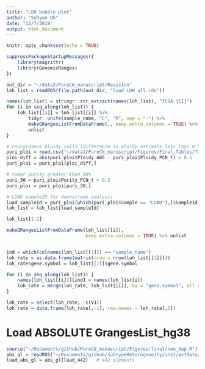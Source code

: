 ```yaml
---
title: "LOH bubble plot"
author: "Sehyun Oh"
date: "12/7/2019"
output: html_document
---
```


```r
knitr::opts_chunk$set(echo = TRUE)
```

```r
suppressPackageStartupMessages({
    library(magrittr)
    library(GenomicRanges)
})
```


```r
out_dir = "~/data2/PureCN_manuscript/Revision"
loh_list = readRDS(file.path(out_dir, "luad_LOH_all.rds"))

names(loh_list) = stringr::str_extract(names(loh_list), "TCGA.{11}")
for (i in seq_along(loh_list)) {
    loh_list[[i]] = loh_list[[i]] %>% 
        tidyr::unite(sample_name, "C", "M", sep = "-") %>%
        makeGRangesListFromDataFrame(., keep.extra.columns = TRUE) %>%
        unlist
}
```

```r
# concordance ploidy calls (difference in ploidy estimate less than 0.5)
puri_ploi = read.csv("~/data2/PureCN_manuscript/Figures/Final_Tables/Table1_puri_ploi.csv")[,-1]
ploi_diff = abs(puri_ploi$Ploidy_ABS - puri_ploi$Ploidy_PCN_t) < 0.5
puri_ploi = puri_ploi[ploi_diff,]

# tumor purity greater than 30%
puri_30 = puri_ploi$Purity_PCN_t > 0.3
puri_ploi = puri_ploi[puri_30,]

# LUAD sampleID for downstream analysis 
luad_sampleId = puri_ploi[which(puri_ploi$Sample == "LUAD"),]$SampleId
loh_list = loh_list[luad_sampleId]
```


```r
loh_list[1:2]
```


```r

makeGRangesListFromDataFrame(loh_list[[i]],
                             keep.extra.columns = TRUE) %>% unlist


ind = which(colnames(loh_list[[1]]) == "sample_name")
loh_rate = as.data.frame(matrix(nrow = nrow(loh_list[[1]])))
loh_rate$gene.symbol = loh_list[[1]]$gene.symbol

for (i in seq_along(loh_list)) {
    names(loh_list[[i]])[ind] = names(loh_list[i])
    loh_rate = merge(loh_rate, loh_list[[i]], by = "gene.symbol", all = TRUE)
}

loh_rate = select(loh_rate, -c(V1))
loh_rate = data.frame(loh_rate[,-1], row.names = loh_rate[,1])
```


# Load ABSOLUTE GrangesList_hg38
```r
source("~/Documents/github/PureCN_manuscript/Figures/final/non_dup.R")
abs_gl = readRDS("~/Documents/github/subtypeHeterogeneity/inst/extdata/ABSOLUTE_grangeslist.rds")
luad_abs_gl = abs_gl[luad_442]   # 442 elements
```

